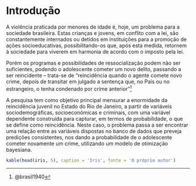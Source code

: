 # Introdução

A violência praticada por menores de idade é, hoje, um problema para a sociedade brasileira. Estas crianças e jovens, em conflito com a lei, são constantemente internados ou detidos em instituições para a promoção de ações socioeducativas, possibilitando-os que, após esta medida, retornem à sociedade para viverem em harmonia de acordo com o imposto pela lei. 

Porém os programas e possibilidades de ressocialização podem não ser suficientes, podendo o adolescente cometer um novo delito, passando a ser reincidente – trata-se de “reincidência quando o agente comete novo crime, depois de transitar em julgado a sentença que, no País ou no estrangeiro, o tenha condenado por crime anterior"^[@brasil1940]

A pesquisa tem como objetivo principal mensurar a enormidade da reincidência juvenil no Estado do Rio de Janeiro, a partir de variáveis sociodemográficas, socioeconômicas e criminais, com uma variável dependente construída para capturar, em termos de probabilidade, o que se define como reincidência. Neste caso, o problema passa a ser encontrar uma relação entre as variáveis dispostas no banco de dados que preveja predições consistentes, nos dando a probabilidade de o adolescente cometer novamente um crime, utilizando um modelo de otimização bayesiana.

```r
kable(head(iris, 5), caption = 'Iris', fonte = 'O próprio autor')
```
